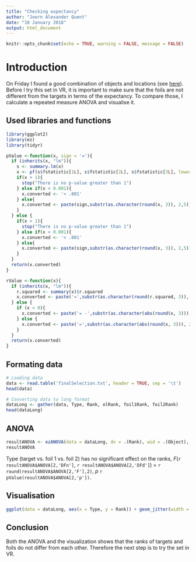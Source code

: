 ```yaml
---
title: "Checking expectancy"
author: "Joern Alexander Quent"
date: "10 January 2018"
output: html_document
---
```


```r
knitr::opts_chunk$set(echo = TRUE, warning = FALSE, message = FALSE)
```

# Introduction
On Friday I found a good combination of objects and locations (see [here](https://jaquent.github.io/2018/0112_stimulusSelection.html)). Before I try this set in VR, it is important to make sure that the foils are not different from the targets in terms of the expectancy. To compare those, I calculate a repeated measure ANOVA and visualise it.  

## Used libraries and functions
```r
library(ggplot2)
library(ez)
library(tidyr)

pValue <-function(x, sign = '='){
  if (inherits(x, "lm")){
    s <- summary.lm(x)
    x <- pf(s$fstatistic[1L], s$fstatistic[2L], s$fstatistic[3L], lower.tail = FALSE)
    if(x > 1){
      stop("There is no p-value greater than 1")
    } else if(x < 0.001){
      x.converted <- '< .001'
    } else{
      x.converted <- paste(sign,substr(as.character(round(x, 3)), 2,5))
    } 
  } else {
    if(x > 1){
      stop("There is no p-value greater than 1")
    } else if(x < 0.001){
      x.converted <- '< .001'
    } else{
      x.converted <- paste(sign,substr(as.character(round(x, 3)), 2,5))
    } 
  }
  return(x.converted)
}

rValue <-function(x){
  if (inherits(x, "lm")){
    r.squared <- summary(x)$r.squared
    x.converted <- paste('=',substr(as.character(round(r.squared, 3)), 2,5)) 
  } else {
    if (x < 0){
      x.converted <- paste('= -',substr(as.character(abs(round(x, 3))), 2,5), sep = '') 
    } else {
      x.converted <- paste('=',substr(as.character(abs(round(x, 3))), 2,5)) 
    }
  }
  return(x.converted) 
}
```

## Formating data
```r
# Loading data
data <- read.table('finalSelection.txt', header = TRUE, sep = '\t')
head(data)

# Converting data to long format
dataLong <- gather(data, Type, Rank, olRank, foil1Rank, foil2Rank)
head(dataLong)
```

## ANOVA
```r
resultANOVA <- ezANOVA(data = dataLong, dv = .(Rank), wid = .(Object), within = .(Type), detailed = TRUE)
resultANOVA
```

Type (target vs. foil 1 vs. foil 2) has no significant effect on the ranks, *F*(`r resultANOVA$ANOVA[2,'DFn']`, `r resultANOVA$ANOVA[2,'DFd']`) = `r round(resultANOVA$ANOVA[2,'F'],2)`, *p* `r pValue(resultANOVA$ANOVA[2,'p'])`.

## Visualisation
```r
ggplot(data = dataLong, aes(x = Type, y = Rank)) + geom_jitter(width = 0.2)
```

## Conclusion
Both the ANOVA and the visualization shows that the ranks of targets and foils do not differ from each other. Therefore the next step is to try the set in VR. 